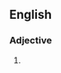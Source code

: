 ==English==

===Adjective===
{{en-adj|pos=[[dead]]-[[tree]]|-}}

# {{alternative spelling of|[[dead tree]]}}